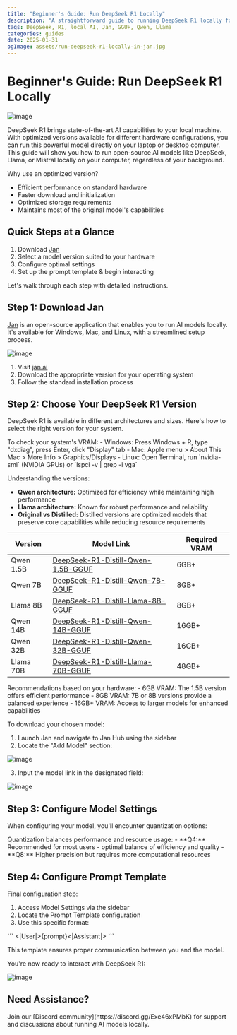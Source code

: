 ```yaml
---
title: "Beginner's Guide: Run DeepSeek R1 Locally"
description: "A straightforward guide to running DeepSeek R1 locally for enhanced privacy, regardless of your background."
tags: DeepSeek, R1, local AI, Jan, GGUF, Qwen, Llama
categories: guides
date: 2025-01-31
ogImage: assets/run-deepseek-r1-locally-in-jan.jpg
---
```



# Beginner's Guide: Run DeepSeek R1 Locally 

![image](./_assets/run-deepseek-r1-locally-in-jan.jpg)

DeepSeek R1 brings state-of-the-art AI capabilities to your local machine. With optimized versions available for different hardware configurations, you can run this powerful model directly on your laptop or desktop computer. This guide will show you how to run open-source AI models like DeepSeek, Llama, or Mistral locally on your computer, regardless of your background.

Why use an optimized version?
- Efficient performance on standard hardware
- Faster download and initialization
- Optimized storage requirements
- Maintains most of the original model's capabilities

## Quick Steps at a Glance
1. Download [Jan](https://jan.ai/)
2. Select a model version suited to your hardware
3. Configure optimal settings
4. Set up the prompt template & begin interacting

Let's walk through each step with detailed instructions.

## Step 1: Download Jan
[Jan](https://jan.ai/) is an open-source application that enables you to run AI models locally. It's available for Windows, Mac, and Linux, with a streamlined setup process.

![image](./_assets/download-jan.jpg)

1. Visit [jan.ai](https://jan.ai)
2. Download the appropriate version for your operating system
3. Follow the standard installation process

## Step 2: Choose Your DeepSeek R1 Version
DeepSeek R1 is available in different architectures and sizes. Here's how to select the right version for your system.

<Callout type="info">
To check your system's VRAM:
- Windows: Press Windows + R, type "dxdiag", press Enter, click "Display" tab
- Mac: Apple menu > About This Mac > More Info > Graphics/Displays
- Linux: Open Terminal, run `nvidia-smi` (NVIDIA GPUs) or `lspci -v | grep -i vga`
</Callout>

Understanding the versions:
- **Qwen architecture:** Optimized for efficiency while maintaining high performance
- **Llama architecture:** Known for robust performance and reliability
- **Original vs Distilled:** Distilled versions are optimized models that preserve core capabilities while reducing resource requirements

| Version | Model Link | Required VRAM |
|---------|------------|---------------|
| Qwen 1.5B | [DeepSeek-R1-Distill-Qwen-1.5B-GGUF](https://huggingface.co/bartowski/DeepSeek-R1-Distill-Qwen-1.5B-GGUF) | 6GB+ |
| Qwen 7B | [DeepSeek-R1-Distill-Qwen-7B-GGUF](https://huggingface.co/bartowski/DeepSeek-R1-Distill-Qwen-7B-GGUF) | 8GB+ |
| Llama 8B | [DeepSeek-R1-Distill-Llama-8B-GGUF](https://huggingface.co/unsloth/DeepSeek-R1-Distill-Llama-8B-GGUF) | 8GB+ |
| Qwen 14B | [DeepSeek-R1-Distill-Qwen-14B-GGUF](https://huggingface.co/bartowski/DeepSeek-R1-Distill-Qwen-14B-GGUF) | 16GB+ |
| Qwen 32B | [DeepSeek-R1-Distill-Qwen-32B-GGUF](https://huggingface.co/bartowski/DeepSeek-R1-Distill-Qwen-32B-GGUF) | 16GB+ |
| Llama 70B | [DeepSeek-R1-Distill-Llama-70B-GGUF](https://huggingface.co/unsloth/DeepSeek-R1-Distill-Llama-70B-GGUF) | 48GB+ |

<Callout type="info">
Recommendations based on your hardware:
- 6GB VRAM: The 1.5B version offers efficient performance
- 8GB VRAM: 7B or 8B versions provide a balanced experience
- 16GB+ VRAM: Access to larger models for enhanced capabilities
</Callout>

To download your chosen model:
1. Launch Jan and navigate to Jan Hub using the sidebar
2. Locate the "Add Model" section:

![image](./_assets/jan-library-deepseek-r1.jpg)

3. Input the model link in the designated field:

![image](./_assets/jan-hub-deepseek-r1.jpg)

## Step 3: Configure Model Settings
When configuring your model, you'll encounter quantization options:

<Callout type="tip">
Quantization balances performance and resource usage:
- **Q4:** Recommended for most users - optimal balance of efficiency and quality
- **Q8:** Higher precision but requires more computational resources
</Callout>

## Step 4: Configure Prompt Template
Final configuration step:

1. Access Model Settings via the sidebar
2. Locate the Prompt Template configuration
3. Use this specific format:

<Callout type="warning">
```
<|User|>{prompt}<|Assistant|>
```
</Callout>

This template ensures proper communication between you and the model.

You're now ready to interact with DeepSeek R1:

![image](./_assets/jan-runs-deepseek-r1-distills.jpg)

## Need Assistance?

<Callout type="info">
Join our [Discord community](https://discord.gg/Exe46xPMbK) for support and discussions about running AI models locally.
</Callout>
